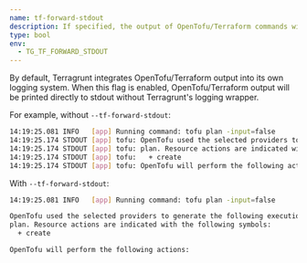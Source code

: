 ```yaml
---
name: tf-forward-stdout
description: If specified, the output of OpenTofu/Terraform commands will be printed as is, without being integrated into the Terragrunt log.
type: bool
env:
  - TG_TF_FORWARD_STDOUT
---
```


By default, Terragrunt integrates OpenTofu/Terraform output into its own logging system. When this flag is enabled, OpenTofu/Terraform output will be printed directly to stdout without Terragrunt's logging wrapper.

For example, without `--tf-forward-stdout`:

```bash
14:19:25.081 INFO   [app] Running command: tofu plan -input=false
14:19:25.174 STDOUT [app] tofu: OpenTofu used the selected providers to generate the following execution
14:19:25.174 STDOUT [app] tofu: plan. Resource actions are indicated with the following symbols:
14:19:25.174 STDOUT [app] tofu:   + create
14:19:25.174 STDOUT [app] tofu: OpenTofu will perform the following actions:
```

With `--tf-forward-stdout`:

```bash
14:19:25.081 INFO   [app] Running command: tofu plan -input=false

OpenTofu used the selected providers to generate the following execution
plan. Resource actions are indicated with the following symbols:
  + create

OpenTofu will perform the following actions:
```
